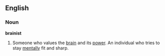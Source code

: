 ==English==

===Noun===
'''brainist'''

# Someone who values the [[brain]] and its [[power]]. An individual who tries to stay [[mentally]] fit and sharp.
